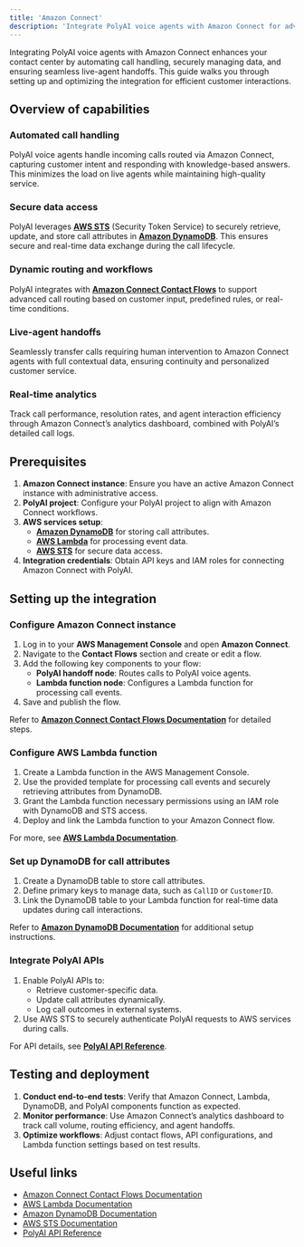 ```yaml
---
title: 'Amazon Connect'
description: 'Integrate PolyAI voice agents with Amazon Connect for advanced call automation and routing.'
---
```


Integrating PolyAI voice agents with Amazon Connect enhances your contact center by automating call handling, securely managing data, and
ensuring seamless live-agent handoffs. This guide walks you through setting up and optimizing the integration for efficient customer interactions.

## Overview of capabilities

### Automated call handling
PolyAI voice agents handle incoming calls routed via Amazon Connect, capturing customer intent and responding with knowledge-based answers. This
minimizes the load on live agents while maintaining high-quality service.

### Secure data access
PolyAI leverages **[AWS STS](https://aws.amazon.com/iam/features/manage-credentials/)** (Security Token Service) to securely retrieve, update, and
store call attributes in **[Amazon DynamoDB](https://aws.amazon.com/dynamodb/)**. This ensures secure and real-time data exchange during the call lifecycle.

### Dynamic routing and workflows
PolyAI integrates with **[Amazon Connect Contact Flows](https://docs.aws.amazon.com/connect/latest/adminguide/contact-flows.html)** to support
advanced call routing based on customer input, predefined rules, or real-time conditions.

### Live-agent handoffs
Seamlessly transfer calls requiring human intervention to Amazon Connect agents with full contextual data, ensuring continuity and personalized
customer service.

### Real-time analytics
Track call performance, resolution rates, and agent interaction efficiency through Amazon Connect’s analytics dashboard, combined with PolyAI’s
detailed call logs.

## Prerequisites

1. **Amazon Connect instance**: Ensure you have an active Amazon Connect instance with administrative access.
2. **PolyAI project**: Configure your PolyAI project to align with Amazon Connect workflows.
3. **AWS services setup**:
   - **[Amazon DynamoDB](https://aws.amazon.com/dynamodb/)** for storing call attributes.
   - **[AWS Lambda](https://aws.amazon.com/lambda/)** for processing event data.
   - **[AWS STS](https://aws.amazon.com/iam/features/manage-credentials/)** for secure data access.
4. **Integration credentials**: Obtain API keys and IAM roles for connecting Amazon Connect with PolyAI.

## Setting up the integration

### Configure Amazon Connect instance
1. Log in to your **AWS Management Console** and open **Amazon Connect**.
2. Navigate to the **Contact Flows** section and create or edit a flow.
3. Add the following key components to your flow:
   - **PolyAI handoff node**: Routes calls to PolyAI voice agents.
   - **Lambda function node**: Configures a Lambda function for processing call events.
4. Save and publish the flow.

Refer to **[Amazon Connect Contact Flows Documentation](https://docs.aws.amazon.com/connect/latest/adminguide/contact-flows.html)** for detailed steps.

### Configure AWS Lambda function
1. Create a Lambda function in the AWS Management Console.
2. Use the provided template for processing call events and securely retrieving attributes from DynamoDB.
3. Grant the Lambda function necessary permissions using an IAM role with DynamoDB and STS access.
4. Deploy and link the Lambda function to your Amazon Connect flow.

For more, see **[AWS Lambda Documentation](https://docs.aws.amazon.com/lambda/latest/dg/welcome.html)**.

### Set up DynamoDB for call attributes
1. Create a DynamoDB table to store call attributes.
2. Define primary keys to manage data, such as `CallID` or `CustomerID`.
3. Link the DynamoDB table to your Lambda function for real-time data updates during call interactions.

Refer to **[Amazon DynamoDB Documentation](https://docs.aws.amazon.com/amazondynamodb/latest/developerguide/Introduction.html)** for additional
setup instructions.

### Integrate PolyAI APIs
1. Enable PolyAI APIs to:
   - Retrieve customer-specific data.
   - Update call attributes dynamically.
   - Log call outcomes in external systems.
2. Use AWS STS to securely authenticate PolyAI requests to AWS services during calls.

For API details, see **[PolyAI API Reference](https://docs.poly.ai/api-reference)**.

## Testing and deployment

1. **Conduct end-to-end tests**: Verify that Amazon Connect, Lambda, DynamoDB, and PolyAI components function as expected.
2. **Monitor performance**: Use Amazon Connect’s analytics dashboard to track call volume, routing efficiency, and agent handoffs.
3. **Optimize workflows**: Adjust contact flows, API configurations, and Lambda function settings based on test results.

## Useful links

- [Amazon Connect Contact Flows Documentation](https://docs.aws.amazon.com/connect/latest/adminguide/contact-flows.html)
- [AWS Lambda Documentation](https://docs.aws.amazon.com/lambda/latest/dg/welcome.html)
- [Amazon DynamoDB Documentation](https://docs.aws.amazon.com/amazondynamodb/latest/developerguide/Introduction.html)
- [AWS STS Documentation](https://aws.amazon.com/iam/features/manage-credentials/)
- [PolyAI API Reference](https://docs.poly.ai/api-reference)